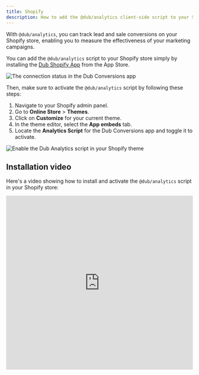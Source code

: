 ```yaml
---
title: Shopify
description: How to add the @dub/analytics client-side script to your Shopify store
---
```



With `@dub/analytics`, you can track lead and sale conversions on your Shopify store, enabling you to measure the effectiveness of your marketing campaigns.

You can add the `@dub/analytics` script to your Shopify store simply by installing the [Dub Shopify App](https://d.to/shopify/app) from the App Store.

<Frame>
  <img
    src="/images/shopify/shopify-app.png"
    alt="The connection status in the Dub Conversions app"
  />
</Frame>

Then, make sure to activate the `@dub/analytics` script by following these steps:

1. Navigate to your Shopify admin panel.
2. Go to **Online Store** > **Themes**.
3. Click on **Customize** for your current theme.
4. In the theme editor, select the **App embeds** tab.
5. Locate the **Analytics Script** for the Dub Conversions app and toggle it to activate.

<Frame>
  <img
    src="/images/shopify/shopify-enable-tracking-script.png"
    alt="Enable the Dub Analytics script in your Shopify theme"
  />
</Frame>

<DubClientInstallVerify />

## Installation video

Here's a video showing how to install and activate the `@dub/analytics` script in your Shopify store:

<iframe
  width="100%"
  height="469px"
  className="rounded-xl"
  src="https://www.loom.com/embed/936970b8db5b41488657fa92ffec384a?sid=04030975-6d7e-4126-8487-a1d9a3095efc"
  title="Loom video player"
  frameborder="0"
  allow="accelerometer; autoplay; clipboard-write; encrypted-media; gyroscope; picture-in-picture; web-share"
  referrerpolicy="strict-origin-when-cross-origin"
  allowfullscreen
/>
